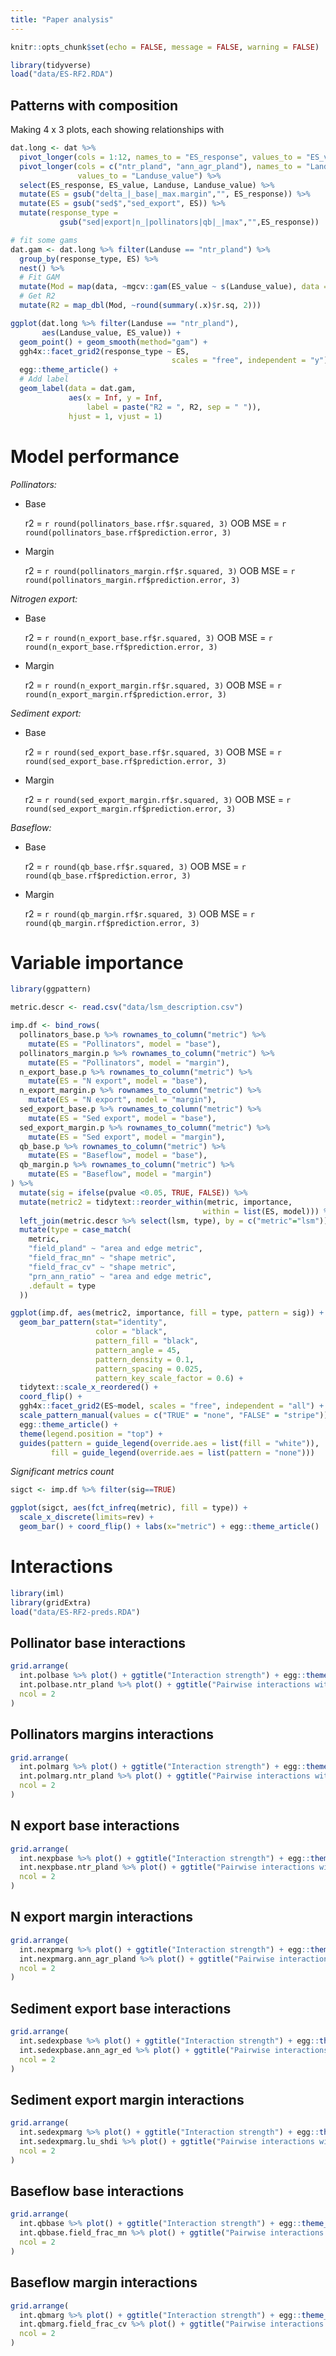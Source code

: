 ```yaml
---
title: "Paper analysis"
---
```


```r
knitr::opts_chunk$set(echo = FALSE, message = FALSE, warning = FALSE)
```

```r
library(tidyverse)
load("data/ES-RF2.RDA")

```

## Patterns with composition

Making 4 x 3 plots, each showing relationships with 

```r

dat.long <- dat %>% 
  pivot_longer(cols = 1:12, names_to = "ES_response", values_to = "ES_value") %>%
  pivot_longer(cols = c("ntr_pland", "ann_agr_pland"), names_to = "Landuse",
               values_to = "Landuse_value") %>%
  select(ES_response, ES_value, Landuse, Landuse_value) %>%
  mutate(ES = gsub("delta_|_base|_max.margin","", ES_response)) %>%
  mutate(ES = gsub("sed$","sed_export", ES)) %>%
  mutate(response_type =
           gsub("sed|export|n_|pollinators|qb|_|max","",ES_response))

# fit some gams
dat.gam <- dat.long %>% filter(Landuse == "ntr_pland") %>% 
  group_by(response_type, ES) %>%
  nest() %>%
  # Fit GAM
  mutate(Mod = map(data, ~mgcv::gam(ES_value ~ s(Landuse_value), data = .x))) %>%
  # Get R2
  mutate(R2 = map_dbl(Mod, ~round(summary(.x)$r.sq, 2)))  

ggplot(dat.long %>% filter(Landuse == "ntr_pland"),
       aes(Landuse_value, ES_value)) + 
  geom_point() + geom_smooth(method="gam") +
  ggh4x::facet_grid2(response_type ~ ES, 
                                    scales = "free", independent = "y") + 
  egg::theme_article() + 
  # Add label
  geom_label(data = dat.gam, 
             aes(x = Inf, y = Inf, 
                 label = paste("R2 = ", R2, sep = " ")),
             hjust = 1, vjust = 1)
```

# Model performance
*Pollinators:*

   - Base

     r2 = `r round(pollinators_base.rf$r.squared, 3)`
     OOB MSE = `r round(pollinators_base.rf$prediction.error, 3)`

  - Margin

     r2 = `r round(pollinators_margin.rf$r.squared, 3)`
     OOB MSE = `r round(pollinators_margin.rf$prediction.error, 3)`

*Nitrogen export:*

   - Base

     r2 = `r round(n_export_base.rf$r.squared, 3)`
     OOB MSE = `r round(n_export_base.rf$prediction.error, 3)`

  - Margin

     r2 = `r round(n_export_margin.rf$r.squared, 3)`
     OOB MSE = `r round(n_export_margin.rf$prediction.error, 3)`

*Sediment export:*

   - Base

     r2 = `r round(sed_export_base.rf$r.squared, 3)`
     OOB MSE = `r round(sed_export_base.rf$prediction.error, 3)`

  - Margin

     r2 = `r round(sed_export_margin.rf$r.squared, 3)`
     OOB MSE = `r round(sed_export_margin.rf$prediction.error, 3)`

*Baseflow:*

   - Base

     r2 = `r round(qb_base.rf$r.squared, 3)`
     OOB MSE = `r round(qb_base.rf$prediction.error, 3)`

  - Margin

     r2 = `r round(qb_margin.rf$r.squared, 3)`
     OOB MSE = `r round(qb_margin.rf$prediction.error, 3)`
     

# Variable importance

```r
library(ggpattern)

metric.descr <- read.csv("data/lsm_description.csv")

imp.df <- bind_rows(
  pollinators_base.p %>% rownames_to_column("metric") %>% 
    mutate(ES = "Pollinators", model = "base"),
  pollinators_margin.p %>% rownames_to_column("metric") %>% 
    mutate(ES = "Pollinators", model = "margin"),
  n_export_base.p %>% rownames_to_column("metric") %>% 
    mutate(ES = "N export", model = "base"),
  n_export_margin.p %>% rownames_to_column("metric") %>% 
    mutate(ES = "N export", model = "margin"),
  sed_export_base.p %>% rownames_to_column("metric") %>% 
    mutate(ES = "Sed export", model = "base"),
  sed_export_margin.p %>% rownames_to_column("metric") %>% 
    mutate(ES = "Sed export", model = "margin"),
  qb_base.p %>% rownames_to_column("metric") %>% 
    mutate(ES = "Baseflow", model = "base"),
  qb_margin.p %>% rownames_to_column("metric") %>% 
    mutate(ES = "Baseflow", model = "margin")
) %>%
  mutate(sig = ifelse(pvalue <0.05, TRUE, FALSE)) %>%
  mutate(metric2 = tidytext::reorder_within(metric, importance,
                                           within = list(ES, model))) %>%
  left_join(metric.descr %>% select(lsm, type), by = c("metric"="lsm")) %>%
  mutate(type = case_match(
    metric,
    "field_pland" ~ "area and edge metric",
    "field_frac_mn" ~ "shape metric",
    "field_frac_cv" ~ "shape metric",
    "prn_ann_ratio" ~ "area and edge metric",
    .default = type
  ))

ggplot(imp.df, aes(metric2, importance, fill = type, pattern = sig)) + 
  geom_bar_pattern(stat="identity",
                   color = "black", 
                   pattern_fill = "black",
                   pattern_angle = 45,
                   pattern_density = 0.1,
                   pattern_spacing = 0.025,
                   pattern_key_scale_factor = 0.6) + 
  tidytext::scale_x_reordered() +
  coord_flip() +
  ggh4x::facet_grid2(ES~model, scales = "free", independent = "all") +
  scale_pattern_manual(values = c("TRUE" = "none", "FALSE" = "stripe")) +
  egg::theme_article() +
  theme(legend.position = "top") + 
  guides(pattern = guide_legend(override.aes = list(fill = "white")),
         fill = guide_legend(override.aes = list(pattern = "none")))


```

*Significant metrics count*

```r

sigct <- imp.df %>% filter(sig==TRUE)

ggplot(sigct, aes(fct_infreq(metric), fill = type)) +
  scale_x_discrete(limits=rev) +
  geom_bar() + coord_flip() + labs(x="metric") + egg::theme_article()

```

# Interactions
```r
library(iml)
library(gridExtra)
load("data/ES-RF2-preds.RDA")
```

## Pollinator base interactions

```r
grid.arrange(
  int.polbase %>% plot() + ggtitle("Interaction strength") + egg::theme_article() + theme(plot.title.position = "plot", axis.title.y = element_blank()),
  int.polbase.ntr_pland %>% plot() + ggtitle("Pairwise interactions with strongest") + egg::theme_article() + theme(plot.title.position = "plot", axis.title.y = element_blank()),
  ncol = 2
)
```

## Pollinators margins interactions

```r
grid.arrange(
  int.polmarg %>% plot() + ggtitle("Interaction strength") + egg::theme_article() + theme(plot.title.position = "plot", axis.title.y = element_blank()),
  int.polmarg.ntr_pland %>% plot() + ggtitle("Pairwise interactions with strongest") + egg::theme_article() + theme(plot.title.position = "plot", axis.title.y = element_blank()),
  ncol = 2
)
```

## N export base interactions

```r
grid.arrange(
  int.nexpbase %>% plot() + ggtitle("Interaction strength") + egg::theme_article() + theme(plot.title.position = "plot", axis.title.y = element_blank()),
  int.nexpbase.ntr_pland %>% plot() + ggtitle("Pairwise interactions with strongest") + egg::theme_article() + theme(plot.title.position = "plot", axis.title.y = element_blank()),
  ncol = 2
)
```

## N export margin interactions

```r
grid.arrange(
  int.nexpmarg %>% plot() + ggtitle("Interaction strength") + egg::theme_article() + theme(plot.title.position = "plot", axis.title.y = element_blank()),
  int.nexpmarg.ann_agr_pland %>% plot() + ggtitle("Pairwise interactions with strongest") + egg::theme_article() + theme(plot.title.position = "plot", axis.title.y = element_blank()),
  ncol = 2
)
```

## Sediment export base interactions

```r
grid.arrange(
  int.sedexpbase %>% plot() + ggtitle("Interaction strength") + egg::theme_article() + theme(plot.title.position = "plot", axis.title.y = element_blank()),
  int.sedexpbase.ann_agr_ed %>% plot() + ggtitle("Pairwise interactions with strongest") + egg::theme_article() + theme(plot.title.position = "plot", axis.title.y = element_blank()),
  ncol = 2
)
```

## Sediment export margin interactions

```r
grid.arrange(
  int.sedexpmarg %>% plot() + ggtitle("Interaction strength") + egg::theme_article() + theme(plot.title.position = "plot", axis.title.y = element_blank()),
  int.sedexpmarg.lu_shdi %>% plot() + ggtitle("Pairwise interactions with strongest") + egg::theme_article() + theme(plot.title.position = "plot", axis.title.y = element_blank()),
  ncol = 2
)
```


## Baseflow base interactions

```r
grid.arrange(
  int.qbbase %>% plot() + ggtitle("Interaction strength") + egg::theme_article() + theme(plot.title.position = "plot", axis.title.y = element_blank()),
  int.qbbase.field_frac_mn %>% plot() + ggtitle("Pairwise interactions with strongest") + egg::theme_article() + theme(plot.title.position = "plot", axis.title.y = element_blank()),
  ncol = 2
)
```

## Baseflow margin interactions

```r
grid.arrange(
  int.qbmarg %>% plot() + ggtitle("Interaction strength") + egg::theme_article() + theme(plot.title.position = "plot", axis.title.y = element_blank()),
  int.qbmarg.field_frac_cv %>% plot() + ggtitle("Pairwise interactions with strongest") + egg::theme_article() + theme(plot.title.position = "plot", axis.title.y = element_blank()),
  ncol = 2
)
```